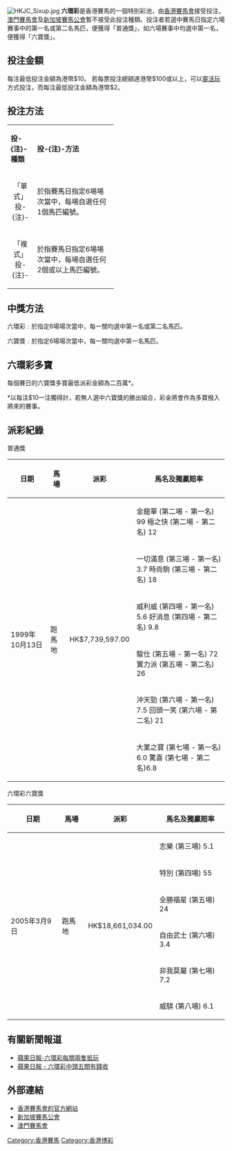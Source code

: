 {{不是|六合彩}}
[[File:HKJC_Sixup.jpg|thumb]]
'''六環彩'''是香港賽馬的一個特別彩池，由[[香港賽馬會|香港賽馬會]]接受投注，[[澳門賽馬會|澳門賽馬會]]及[[新加坡賽馬公會|新加坡賽馬公會]]暫不接受此投注種類。投注者若選中賽馬日指定六場賽事中的第一名或第二名馬匹，便獲得「普通獎」，如六場賽事中均選中第一名，便獲得「六寶獎」。

== 投注金額 ==
每注最低投注金額為港幣$10。
若每票投注總額達港幣$100或以上，可以[[靈活玩|靈活玩]]方式投注，而每注最低投注金額為港幣$2。

== 投注方法 ==
{|class="wikitable" width="70%"
|- style="background:#C0C0C0;" align=center
|width=10%|'''投-{注}-種類'''||width=60%|'''投-{注}-方法'''
|-
|align=center|「單式」投-{注}-||於指賽馬日指定6場場次當中，每場自選任何1個馬匹編號。
|-
|align=center|「複式」投-{注}-||於指賽馬日指定6場場次當中，每場自選任何2個或以上馬匹編號。
|}

== 中獎方法 ==
六環彩﹕於指定6場場次當中，每一關均選中第一名或第二名馬匹。

六寶獎﹕於指定6場場次當中，每一關均選中第一名馬匹。

== 六環彩多寶 ==
每個賽日的六寶獎多寶最低派彩金額為二百萬*。

<nowiki>*</nowiki>以每注$10一注獨得計，若無人選中六寶獎的勝出組合，彩金將會作為多寶撥入將來的賽事。
== 派彩紀錄 ==  
普通獎
{| class="wikitable" 
|-
! 日期
! 馬場
! 派彩
! 馬名及獨贏賠率
|-
| rowspan="6" | 1999年10月13日
| rowspan="6" | 跑馬地
| rowspan="6" | HK$7,739,597.00
| 金龍華 (第二場 - 第一名) 99 極之快 (第二場 - 第二名) 12
|-
| 一切滿意 (第三場 - 第一名) 3.7 時尚駒 (第三場 - 第二名) 18
|-
| 威利威 (第四場 - 第一名) 5.6 好消息 (第四場 - 第二名) 9.8
|-
| 駿仕 (第五場 - 第一名) 72 實力派 (第五場 - 第二名) 26
|-
| 沖天勁 (第六場 - 第一名) 7.5 回頭一笑 (第六場 - 第二名) 21
|-
| 大業之寶 (第七場 - 第一名) 6.0 驚喜 (第七場 - 第二名)6.8
|}
六環彩六寶獎
{| class="wikitable" 
|-
! 日期
! 馬場
! 派彩
! 馬名及獨贏賠率
|-
| rowspan="6" | 2005年3月9日
| rowspan="6" | 跑馬地
| rowspan="6" | HK$18,661,034.00
| 志樂 (第三場) 5.1
|-
| 特別 (第四場) 55
|-
| 全勝福星 (第五場) 24
|-
| 自由武士 (第六場) 3.4
|-
| 非我莫屬 (第七場) 7.2
|-
| 威騏 (第八場) 6.1
|}

== 有關新聞報道 ==
*[http://hk.racing.nextmedia.com/art_main.php?sec_id=3400631&art_id=11406092&showdate=20080729&tt_cat=4281833 蘋果日報-六環彩每關兩隻抵玩] {{Wayback|url=http://hk.racing.nextmedia.com/art_main.php?sec_id=3400631&art_id=11406092&showdate=20080729&tt_cat=4281833 |date=20161229101139 }}
*[http://hk.apple.nextmedia.com/realtime/racing/20140111/52081308 蘋果日報 - 六環彩中頭五關有錢收] {{Wayback|url=http://hk.apple.nextmedia.com/realtime/racing/20140111/52081308 |date=20170204231954 }}

== 外部連結 ==
*[http://racing.hkjc.com?cid=OSXXDLC_WIKIPEDIA 香港賽馬會的官方網站]{{Wayback|url=http://racing.hkjc.com/?cid=OSXXDLC_WIKIPEDIA |date=20200809134221 }}
*[http://www.turfclub.com.sg/Pages/Homepage.aspx 新加坡賽馬公會]{{Wayback|url=http://www.turfclub.com.sg/Pages/Homepage.aspx |date=20170121015936 }}
*[http://www.mjc.mo/race/info/index.php 澳門賽馬會]{{WebCite|url=https://www.webcitation.org/6CNpY0hn7?url=http://www.mjc.mo/race/info/index.php |date=20121123065359 |dateformat=iso }}

[[Category:香港賽馬|Category:香港賽馬]]
[[Category:香港博彩|Category:香港博彩]]